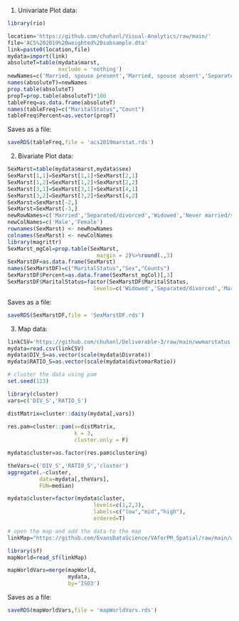 
1. Univariate Plot data:

```r
library(rio)

location='https://github.com/chuhanl/Visual-Analytics/raw/main/'
file='ACS%202019%20weighted%20subsample.dta'
link=paste0(location,file)
mydata=import(link)
absoluteT=table(mydata$marst,
                exclude = 'nothing')
newNames=c('Married, spouse present','Married, spouse absent','Separated','Divorced','Widowed','Never married/single')
names(absoluteT)=newNames
prop.table(absoluteT)
propT=prop.table(absoluteT)*100
tableFreq=as.data.frame(absoluteT)
names(tableFreq)=c("MaritalStatus","Count")
tableFreq$Percent=as.vector(propT)
```

Saves as a file:
```r
saveRDS(tableFreq,file = 'acs2019marstat.rds')
```


2. Bivariate Plot data:

```r
SexMarst=table(mydata$marst,mydata$sex)
SexMarst[1,1]=SexMarst[1,1]+SexMarst[2,1]
SexMarst[1,2]=SexMarst[1,2]+SexMarst[2,2]
SexMarst[3,1]=SexMarst[3,1]+SexMarst[4,1]
SexMarst[3,2]=SexMarst[3,2]+SexMarst[4,2]
SexMarst=SexMarst[-2,]
SexMarst=SexMarst[-3,]
newRowNames=c('Married','Separated/divorced','Widowed','Never married/single')
newColNames=c('Male','Female')
rownames(SexMarst) <- newRowNames
colnames(SexMarst) <- newColNames
library(magrittr)
SexMarst_mgCol=prop.table(SexMarst,
                            margin = 2)%>%round(.,3)
SexMarstDF=as.data.frame(SexMarst)
names(SexMarstDF)=c("MaritalStatus","Sex","Counts")
SexMarstDF$Percent=as.data.frame(SexMarst_mgCol)[,3]
SexMarstDF$MaritalStatus=factor(SexMarstDF$MaritalStatus,
                           levels=c('Widowed','Separated/divorced','Married','Never married/single'))
```

Saves as a file:
```r
saveRDS(SexMarstDF,file = 'SexMarstDF.rds')
```


3. Map data:

```r
linkCSV='https://github.com/chuhanl/Deliverable-3/raw/main/wwmarstatus.csv'
mydata=read.csv(linkCSV)
mydata$DIV_S=as.vector(scale(mydata$Divrate))
mydata$RATIO_S=as.vector(scale(mydata$divtomarRatio))
```

```r
# cluster the data using pam
set.seed(123)

library(cluster)
vars=c('DIV_S','RATIO_S')

distMatrix=cluster::daisy(mydata[,vars])
          
res.pam=cluster::pam(x=distMatrix,
                     k = 3,
                     cluster.only = F)

mydata$cluster=as.factor(res.pam$clustering)
```

```r
theVars=c('DIV_S','RATIO_S','cluster')
aggregate(.~cluster,
          data=mydata[,theVars],
          FUN=median)

mydata$cluster=factor(mydata$cluster,
                           levels=c(1,2,3),
                           labels=c("low","mid","high"), 
                           ordered=T)
```

```r
# open the map and add the data to the map
linkMap="https://github.com/EvansDataScience/VAforPM_Spatial/raw/main/worldMap.geojson" 

library(sf)
mapWorld=read_sf(linkMap)

mapWorldVars=merge(mapWorld,
                   mydata, 
                   by='ISO3')
```

Saves as a file:
```r
saveRDS(mapWorldVars,file = 'mapWorldVars.rds')
```